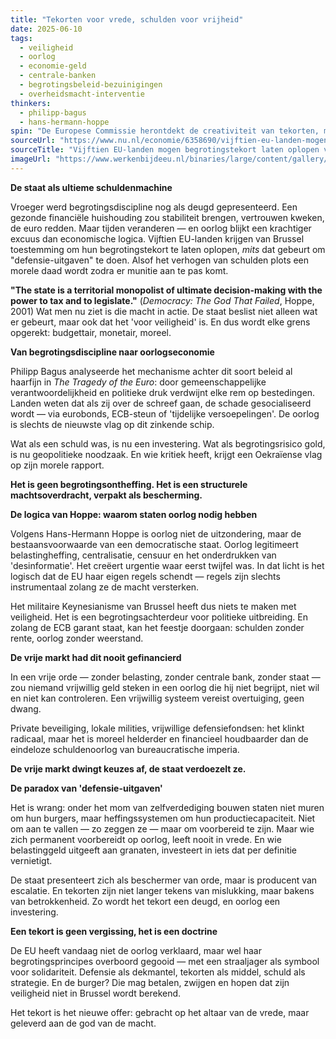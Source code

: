 ```yaml
---
title: "Tekorten voor vrede, schulden voor vrijheid"
date: 2025-06-10
tags:
  - veiligheid
  - oorlog
  - economie-geld
  - centrale-banken
  - begrotingsbeleid-bezuinigingen
  - overheidsmacht-interventie
thinkers:
  - philipp-bagus
  - hans-hermann-hoppe
spin: "De Europese Commissie herontdekt de creativiteit van tekorten, mits ze aan wapens worden gespendeerd. Begrotingsregels zijn geen economische waarborgen meer, maar politieke rekmodellen — kneedbaar in de richting van NAVO-doelen. Zo wordt oorlog de nieuwe vorm van 'groen investeren'."
sourceUrl: "https://www.nu.nl/economie/6358690/vijftien-eu-landen-mogen-begrotingstekort-laten-oplopen-voor-defensie-uitgaven.html"
sourceTitle: "Vijftien EU-landen mogen begrotingstekort laten oplopen voor defensie-uitgaven"
imageUrl: "https://www.werkenbijdeeu.nl/binaries/large/content/gallery/werken-bij-de-eu/content-afbeeldingen/paginas/europese-commissie_415x230.jpg"
---
```


**De staat als ultieme schuldenmachine**

Vroeger werd begrotingsdiscipline nog als deugd gepresenteerd. Een gezonde financiële huishouding zou stabiliteit brengen, vertrouwen kweken, de euro redden. Maar tijden veranderen — en oorlog blijkt een krachtiger excuus dan economische logica. Vijftien EU-landen krijgen van Brussel toestemming om hun begrotingstekort te laten oplopen, *mits* dat gebeurt om "defensie-uitgaven" te doen. Alsof het verhogen van schulden plots een morele daad wordt zodra er munitie aan te pas komt.

**"The state is a territorial monopolist of ultimate decision-making with the power to tax and to legislate."** (*Democracy: The God That Failed*, Hoppe, 2001)
Wat men nu ziet is die macht in actie. De staat beslist niet alleen wat er gebeurt, maar ook dat het 'voor veiligheid' is. En dus wordt elke grens opgerekt: budgettair, monetair, moreel.

**Van begrotingsdiscipline naar oorlogseconomie**

Philipp Bagus analyseerde het mechanisme achter dit soort beleid al haarfijn in *The Tragedy of the Euro*: door gemeenschappelijke verantwoordelijkheid en politieke druk verdwijnt elke rem op bestedingen. Landen weten dat als zij over de schreef gaan, de schade gesocialiseerd wordt — via eurobonds, ECB-steun of 'tijdelijke versoepelingen'. De oorlog is slechts de nieuwste vlag op dit zinkende schip.

Wat als een schuld was, is nu een investering. Wat als begrotingsrisico gold, is nu geopolitieke noodzaak. En wie kritiek heeft, krijgt een Oekraïense vlag op zijn morele rapport.

**Het is geen begrotingsontheffing. Het is een structurele machtsoverdracht, verpakt als bescherming.**

**De logica van Hoppe: waarom staten oorlog nodig hebben**

Volgens Hans-Hermann Hoppe is oorlog niet de uitzondering, maar de bestaansvoorwaarde van een democratische staat. Oorlog legitimeert belastingheffing, centralisatie, censuur en het onderdrukken van 'desinformatie'. Het creëert urgentie waar eerst twijfel was. In dat licht is het logisch dat de EU haar eigen regels schendt — regels zijn slechts instrumentaal zolang ze de macht versterken.

Het militaire Keynesianisme van Brussel heeft dus niets te maken met veiligheid. Het is een begrotingsachterdeur voor politieke uitbreiding. En zolang de ECB garant staat, kan het feestje doorgaan: schulden zonder rente, oorlog zonder weerstand.

**De vrije markt had dit nooit gefinancierd**

In een vrije orde — zonder belasting, zonder centrale bank, zonder staat — zou niemand vrijwillig geld steken in een oorlog die hij niet begrijpt, niet wil en niet kan controleren. Een vrijwillig systeem vereist overtuiging, geen dwang.

Private beveiliging, lokale milities, vrijwillige defensiefondsen: het klinkt radicaal, maar het is moreel helderder en financieel houdbaarder dan de eindeloze schuldenoorlog van bureaucratische imperia.

**De vrije markt dwingt keuzes af, de staat verdoezelt ze.**

**De paradox van 'defensie-uitgaven'**

Het is wrang: onder het mom van zelfverdediging bouwen staten niet muren om hun burgers, maar heffingssystemen om hun productiecapaciteit. Niet om aan te vallen — zo zeggen ze — maar om voorbereid te zijn. Maar wie zich permanent voorbereidt op oorlog, leeft nooit in vrede. En wie belastinggeld uitgeeft aan granaten, investeert in iets dat per definitie vernietigt.

De staat presenteert zich als beschermer van orde, maar is producent van escalatie. En tekorten zijn niet langer tekens van mislukking, maar bakens van betrokkenheid. Zo wordt het tekort een deugd, en oorlog een investering.

**Een tekort is geen vergissing, het is een doctrine**

De EU heeft vandaag niet de oorlog verklaard, maar wel haar begrotingsprincipes overboord gegooid — met een straaljager als symbool voor solidariteit. Defensie als dekmantel, tekorten als middel, schuld als strategie. En de burger? Die mag betalen, zwijgen en hopen dat zijn veiligheid niet in Brussel wordt berekend.

Het tekort is het nieuwe offer: gebracht op het altaar van de vrede, maar geleverd aan de god van de macht. 